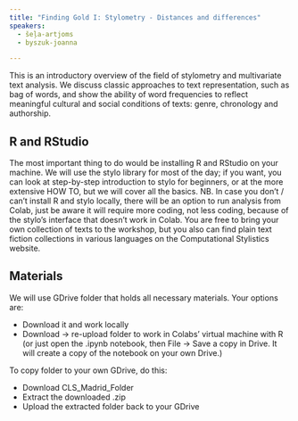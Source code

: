 ```yaml
---
title: "Finding Gold I: Stylometry - Distances and differences"
speakers:
  - šeļa-artjoms
  - byszuk-joanna

---
```

This is an introductory overview of the field of stylometry and multivariate text analysis. We discuss classic approaches to text representation, such as bag of words, and show the ability of word frequencies to reflect meaningful cultural and social conditions of texts: genre, chronology and authorship.
## R and RStudio
The most important thing to do would be installing R and RStudio on your machine. We will use the stylo library for most of the day; if you want, you can look at step-by-step introduction to stylo for beginners, or at the more extensive HOW TO, but we will cover all the basics.
NB. In case you don’t / can’t install R and stylo locally, there will be an option to run analysis from Colab, just be aware it will require more coding, not less coding, because of the stylo’s interface that doesn’t work in Colab.
You are free to bring your own collection of texts to the workshop, but you also can find plain text fiction collections in various languages on the Computational Stylistics website.
## Materials
We will use GDrive folder that holds all necessary materials.
Your options are:

  - Download it and work locally
  - Download -> re-upload folder to work in Colabs’ virtual machine with R (or just open the .ipynb notebook, then File -> Save a copy in Drive. It will create a copy of the notebook on your own Drive.)

To copy folder to your own GDrive, do this:

  - Download CLS_Madrid_Folder
  - Extract the downloaded .zip
  - Upload the extracted folder back to your GDrive

  <YouTube
  id="Q_gjUt1mlcE"
  caption="Finding Gold I: Stylometry - Distances and differences"
  />

<Speakers>
  <Speaker speaker="šeļa-artjoms">
  </Speaker>
  <Speaker speaker="byszuk-joanna">
  </Speaker>
</Speakers>